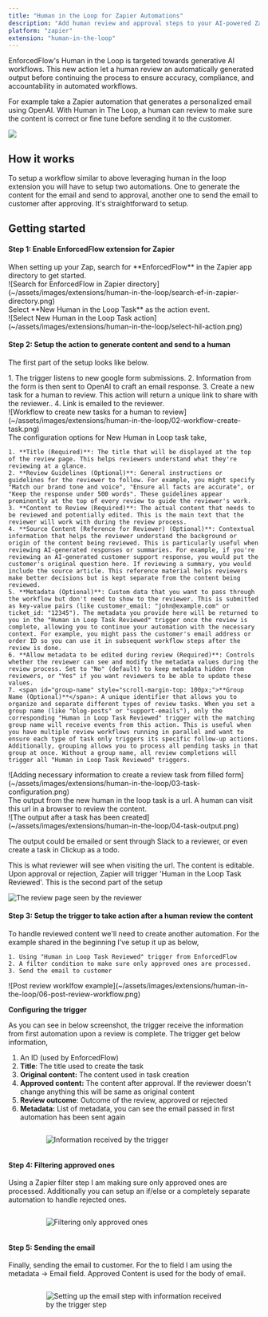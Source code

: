 ```yaml
---
title: "Human in the Loop for Zapier Automations"
description: "Add human review and approval steps to your AI-powered Zapier workflows"
platform: "zapier"
extension: "human-in-the-loop"
---
```



EnforcedFlow's Human in the Loop is targeted towards generative AI workflows. This new action let a human review an automatically generated output before continuing the process to ensure accuracy, compliance, and accountability in automated workflows.

For example take a Zapier automation that generates a personalized email using OpenAI. With Human in The Loop, a human can review to make sure the content is correct or fine tune before sending it to the customer.

![](~/assets/images/extensions/human-in-the-loop/01-example-overview.png)

## How it works

To setup a workflow similar to above leveraging human in the loop extension you will have to setup two automations. One to generate the content for the email and send to approval, another one to send the email to customer after approving. It's straightforward to setup.

## Getting started

#### Step 1: Enable EnforcedFlow extension for Zapier

<MultiColumn ratio="equal" gap="md">
  <div slot="left">
    When setting up your Zap, search for **EnforcedFlow** in the Zapier app directory to get started.
  </div>

  <div slot="right">
    ![Search for EnforcedFlow in Zapier directory](~/assets/images/extensions/human-in-the-loop/search-ef-in-zapier-directory.png)
  </div>
</MultiColumn>

<MultiColumn ratio="equal" gap="md">
  <div slot="left">
    Select **New Human in the Loop Task** as the action event.
  </div>

  <div slot="right">
    ![Select New Human in the Loop Task action](~/assets/images/extensions/human-in-the-loop/select-hil-action.png)
  </div>
</MultiColumn>

#### Step 2: Setup the action to generate content and send to a human

The first part of the setup looks like below.

<MultiColumn ratio="equal" gap="md">
  <div slot="left">
    1. The trigger listens to new google form submissions.
    2. Information from the form is then sent to OpenAI to craft an email response.
    3. Create a new task for a human to review. This action will return a unique link to share with the reviewer..
    4. Link is emailed to the reviewer.
  </div>

  <div slot="right">
    ![Workflow to create new tasks for a human to review](~/assets/images/extensions/human-in-the-loop/02-workflow-create-task.png)
  </div>
</MultiColumn>

<MultiColumn ratio="equal" gap="md">
  <div slot="left">
    The configuration options for New Human in Loop task take,

    1. **Title (Required)**: The title that will be displayed at the top of the review page. This helps reviewers understand what they're reviewing at a glance.
    2. **Review Guidelines (Optional)**: General instructions or guidelines for the reviewer to follow. For example, you might specify "Match our brand tone and voice", "Ensure all facts are accurate", or "Keep the response under 500 words". These guidelines appear prominently at the top of every review to guide the reviewer's work.
    3. **Content to Review (Required)**: The actual content that needs to be reviewed and potentially edited. This is the main text that the reviewer will work with during the review process.
    4. **Source Content (Reference for Reviewer) (Optional)**: Contextual information that helps the reviewer understand the background or origin of the content being reviewed. This is particularly useful when reviewing AI-generated responses or summaries. For example, if you're reviewing an AI-generated customer support response, you would put the customer's original question here. If reviewing a summary, you would include the source article. This reference material helps reviewers make better decisions but is kept separate from the content being reviewed.
    5. **Metadata (Optional)**: Custom data that you want to pass through the workflow but don't need to show to the reviewer. This is submitted as key-value pairs (like customer_email: "john@example.com" or ticket_id: "12345"). The metadata you provide here will be returned to you in the "Human in Loop Task Reviewed" trigger once the review is complete, allowing you to continue your automation with the necessary context. For example, you might pass the customer's email address or order ID so you can use it in subsequent workflow steps after the review is done.
    6. **Allow metadata to be edited during review (Required)**: Controls whether the reviewer can see and modify the metadata values during the review process. Set to "No" (default) to keep metadata hidden from reviewers, or "Yes" if you want reviewers to be able to update these values.
    7. <span id="group-name" style="scroll-margin-top: 100px;">**Group Name (Optional)**</span>: A unique identifier that allows you to organize and separate different types of review tasks. When you set a group name (like "blog-posts" or "support-emails"), only the corresponding "Human in Loop Task Reviewed" trigger with the matching group name will receive events from this action. This is useful when you have multiple review workflows running in parallel and want to ensure each type of task only triggers its specific follow-up actions. Additionally, grouping allows you to process all pending tasks in that group at once. Without a group name, all review completions will trigger all "Human in Loop Task Reviewed" triggers.
  </div>

  <div slot="right">
    ![Adding necessary information to create a review task from filled form](~/assets/images/extensions/human-in-the-loop/03-task-configuration.png)
  </div>
</MultiColumn>

<MultiColumn ratio="equal" gap="md">
  <div slot="left">
    The output from the new human in the loop task is a url. A human can visit this url in a browser to review the content.
  </div>

  <div slot="right">
    ![The output after a task has been created](~/assets/images/extensions/human-in-the-loop/04-task-output.png)
  </div>
</MultiColumn>

The output could be emailed or sent through Slack to a reviewer, or even create a task in Clickup as a todo.

This is what reviewer will see when visiting the url. The content is editable. Upon approval or rejection, Zapier will trigger 'Human in the Loop Task Reviewed'. This is the second part of the setup

![The review page seen by the reviewer](~/assets/images/extensions/human-in-the-loop/05-review-page.png)

#### Step 3: Setup the trigger to take action after a human review the content

<MultiColumn ratio="equal" gap="md">
  <div slot="left">
    To handle reviewed content we'll need to create another automation. For the example shared in the beginning I've setup it up as below,

    1. Using "Human in Loop Task Reviewed" trigger from EnforcedFlow
    2. A filter condition to make sure only approved ones are processed.
    3. Send the email to customer
  </div>

  <div slot="right">
    ![Post review worklfow example](~/assets/images/extensions/human-in-the-loop/06-post-review-workflow.png)
  </div>
</MultiColumn>

**Configuring the trigger**

As you can see in below screenshot, the trigger receive the information from first automation upon a review is complete. The trigger get below information,

1. An ID (used by EnforcedFlow)
2. **Title**: The title used to create the task
3. **Original content:** The content used in task creation
4. **Approved content:** The content after approval. If the reviewer doesn't change anything this will be same as original content
5. **Review outcome**: Outcome of the review, approved or rejected
6. **Metadata:** List of metadata, you can see the email passed in first automation has been sent again

<div style="display: flex; justify-content: center; width: 100%;">
  <div style="width: 70%;">

![Information received by the trigger](~/assets/images/extensions/human-in-the-loop/07-trigger-information.png)

  </div>
</div>

#### Step 4: Filtering approved ones

Using a Zapier filter step I am making sure only approved ones are processed. Additionally you can setup an if/else or a completely separate automation to handle rejected ones.

<div style="display: flex; justify-content: center; width: 100%;">
  <div style="width: 70%;">

![Filtering only approved ones](~/assets/images/extensions/human-in-the-loop/08-filter-approved.png)

  </div>
</div>

#### Step 5: Sending the email

Finally, sending the email to customer. For the to field I am using the metadata -> Email field. Approved Content is used for the body of email.

<div style="display: flex; justify-content: center; width: 100%;">
  <div style="width: 70%;">

![Setting up the email step with information received by the trigger step](~/assets/images/extensions/human-in-the-loop/09-email-setup.png)

  </div>
</div>
